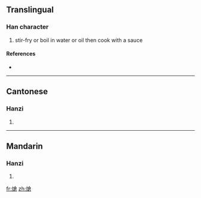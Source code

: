 {{also|炝}}
==Translingual==

===Han character===
{{Han char|rn=86|rad=火|as=10|sn=14|four=9886<sub>1</sub>|canj=火人戈口 (FOIR)}}

# stir-fry or boil in water or oil then cook with a sauce

====References====
* {{Han ref|kx=0680.101|hdz=32223.170|uh=7197|ud=29079|bh=E2C4|bd=58052}}

----

==Cantonese==

===Hanzi===
{{yue-hanzi|jyut=|y=cheung3|sim=炝}}

# {{defn|Cantonese}}

----

==Mandarin==

===Hanzi===
{{cmn-hanzi|sim=炝|pin=[[qiàng]] ([[qiang4]])|wg=ch'iang<sup>4</sup>}}

# {{defn|Mandarin}}

[[fr:熗]]
[[zh:熗]]